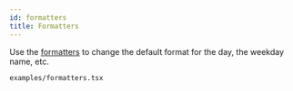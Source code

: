 ```yaml
---
id: formatters
title: Formatters
---
```


Use the [formatters](../api/interfaces/daypickerprops#formatters) to change the default format for the day, the weekday
name, etc.

```include
examples/formatters.tsx
```
